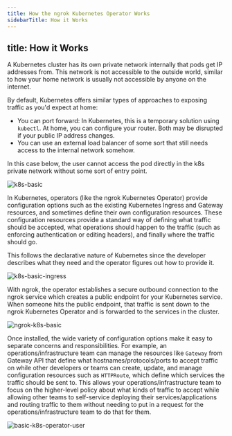 ```yaml
---
title: How the ngrok Kubernetes Operator Works
sidebarTitle: How it Works
---
```


title: How it Works
---


A Kubernetes cluster has its own private network internally that pods get IP addresses from.
This network is not accessible to the outside world, similar to how your home network is usually not accessible by anyone on the internet.

By default, Kubernetes offers similar types of approaches to exposing traffic as you'd expect at home:

- You can port forward: In Kubernetes, this is a temporary solution using `kubectl`.
  At home, you can configure your router. Both may be disrupted if your public IP address changes.
- You can use an external load balancer of some sort that still needs access to the internal network somehow.

In this case below, the user cannot access the pod directly in the k8s private network without some sort of entry point.

![k8s-basic](./assets/images/basic-k8s-diagram.png)

In Kubernetes, operators (like the ngrok Kubernetes Operator) provide configuration options such as the existing Kubernetes Ingress and Gateway resources, and sometimes define their own configuration resources.
These configuration resources provide a standard way of defining what traffic should be accepted, what operations should happen to the traffic (such as enforcing authentication or editing headers), and finally where the traffic should go.

This follows the declarative nature of Kubernetes since the developer describes what they need and the operator figures out how to provide it.

![k8s-basic-ingress](./assets/images/basic-k8s-ingress-diagram.png)

With ngrok, the operator establishes a secure outbound connection to the ngrok service which creates a public endpoint for your Kubernetes service.
When someone hits the public endpoint, that traffic is sent down to the ngrok Kubernetes Operator and is forwarded to the services in the cluster.

![ngrok-k8s-basic](./assets/images/basic-ngrok-k8s-ingress-diagram.png)

Once installed, the wide variety of configuration options make it easy to separate concerns and responsibilities.
For example, an operations/infrastructure team can manage the resources like `Gateway` from Gateway API that define what hostnames/protocols/ports to accept traffic on
while other developers or teams can create, update, and manage configuration resources such as `HTTPRoute`, which define which services the traffic should be sent to.
This allows your operations/infrastructure team to focus on the higher-level policy about what kinds of traffic to accept while allowing other teams to self-service deploying their
services/applications and routing traffic to them without needing to put in a request for the operations/infrastructure team to do that for them.

![basic-k8s-operator-user](./assets/images/basic-k8s-operator-user-diagram.png)
